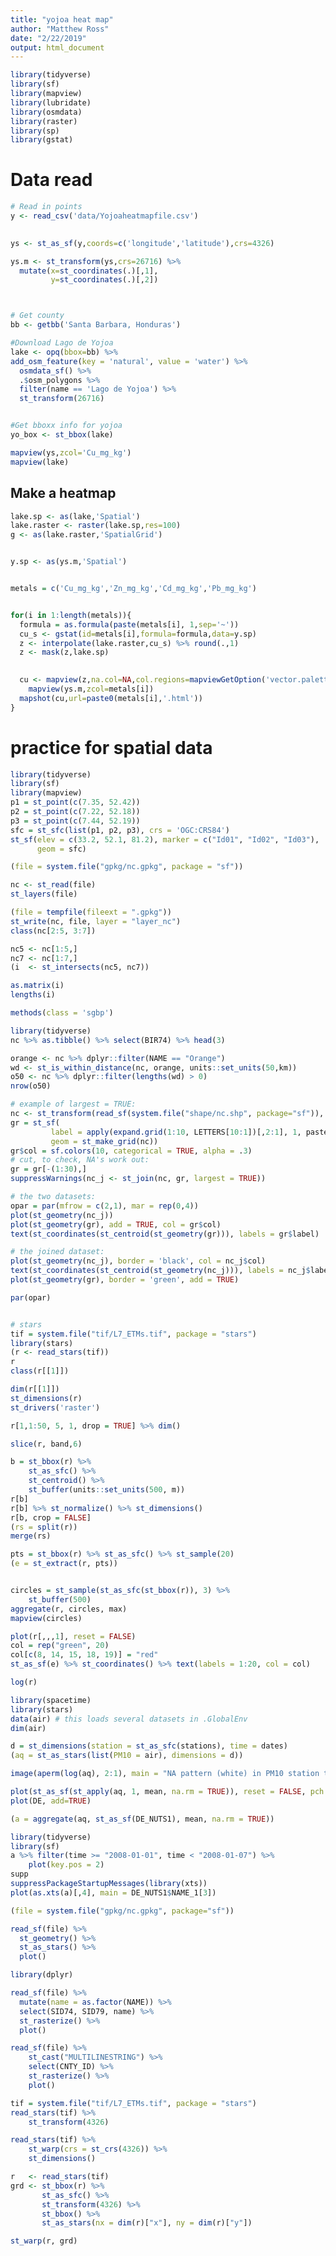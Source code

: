 ```yaml
---
title: "yojoa heat map"
author: "Matthew Ross"
date: "2/22/2019"
output: html_document
---
```


```r
library(tidyverse)
library(sf)
library(mapview)
library(lubridate)
library(osmdata)
library(raster)
library(sp)
library(gstat)

```


# Data read
```r
# Read in points
y <- read_csv('data/Yojoaheatmapfile.csv') 
  

ys <- st_as_sf(y,coords=c('longitude','latitude'),crs=4326) 

ys.m <- st_transform(ys,crs=26716) %>%
  mutate(x=st_coordinates(.)[,1],
         y=st_coordinates(.)[,2])



# Get county 
bb <- getbb('Santa Barbara, Honduras')

#Download Lago de Yojoa
lake <- opq(bbox=bb) %>%
add_osm_feature(key = 'natural', value = 'water') %>%
  osmdata_sf() %>%
  .$osm_polygons %>%
  filter(name == 'Lago de Yojoa') %>%
  st_transform(26716)


#Get bboxx info for yojoa
yo_box <- st_bbox(lake)

mapview(ys,zcol='Cu_mg_kg')
mapview(lake)

```

## Make a heatmap
```r

lake.sp <- as(lake,'Spatial')
lake.raster <- raster(lake.sp,res=100)
g <- as(lake.raster,'SpatialGrid')


y.sp <- as(ys.m,'Spatial')


metals = c('Cu_mg_kg','Zn_mg_kg','Cd_mg_kg','Pb_mg_kg')


for(i in 1:length(metals)){
  formula = as.formula(paste(metals[i], 1,sep='~'))
  cu_s <- gstat(id=metals[i],formula=formula,data=y.sp)
  z <- interpolate(lake.raster,cu_s) %>% round(.,1)
  z <- mask(z,lake.sp)

  
  cu <- mapview(z,na.col=NA,col.regions=mapviewGetOption('vector.palette')) + 
    mapview(ys.m,zcol=metals[i])
  mapshot(cu,url=paste0(metals[i],'.html'))
}

```

# practice for spatial data
```r
library(tidyverse) 
library(sf)
library(mapview)
p1 = st_point(c(7.35, 52.42))
p2 = st_point(c(7.22, 52.18))
p3 = st_point(c(7.44, 52.19))
sfc = st_sfc(list(p1, p2, p3), crs = 'OGC:CRS84')
st_sf(elev = c(33.2, 52.1, 81.2), marker = c("Id01", "Id02", "Id03"),
      geom = sfc)

(file = system.file("gpkg/nc.gpkg", package = "sf"))

nc <- st_read(file)
st_layers(file)

(file = tempfile(fileext = ".gpkg"))
st_write(nc, file, layer = "layer_nc")
class(nc[2:5, 3:7])

nc5 <- nc[1:5,]
nc7 <- nc[1:7,]
(i  <- st_intersects(nc5, nc7))

as.matrix(i)
lengths(i)

methods(class = 'sgbp')

library(tidyverse)
nc %>% as.tibble() %>% select(BIR74) %>% head(3)

orange <- nc %>% dplyr::filter(NAME == "Orange")
wd <- st_is_within_distance(nc, orange, units::set_units(50,km))
o50 <- nc %>% dplyr::filter(lengths(wd) > 0)
nrow(o50)

# example of largest = TRUE:
nc <- st_transform(read_sf(system.file("shape/nc.shp", package="sf")), 2264)
gr = st_sf(
         label = apply(expand.grid(1:10, LETTERS[10:1])[,2:1], 1, paste0, collapse = " "),
         geom = st_make_grid(nc))
gr$col = sf.colors(10, categorical = TRUE, alpha = .3)
# cut, to check, NA's work out:
gr = gr[-(1:30),]
suppressWarnings(nc_j <- st_join(nc, gr, largest = TRUE))

# the two datasets:
opar = par(mfrow = c(2,1), mar = rep(0,4))
plot(st_geometry(nc_j))
plot(st_geometry(gr), add = TRUE, col = gr$col)
text(st_coordinates(st_centroid(st_geometry(gr))), labels = gr$label)

# the joined dataset:
plot(st_geometry(nc_j), border = 'black', col = nc_j$col)
text(st_coordinates(st_centroid(st_geometry(nc_j))), labels = nc_j$label, cex = .5)
plot(st_geometry(gr), border = 'green', add = TRUE)

par(opar)


# stars
tif = system.file("tif/L7_ETMs.tif", package = "stars")
library(stars)
(r <- read_stars(tif))
r
class(r[[1]])

dim(r[[1]])
st_dimensions(r)
st_drivers('raster')

r[1,1:50, 5, 1, drop = TRUE] %>% dim()

slice(r, band,6)

b = st_bbox(r) %>%
    st_as_sfc() %>%
    st_centroid() %>%
    st_buffer(units::set_units(500, m))
r[b]
r[b] %>% st_normalize() %>% st_dimensions()
r[b, crop = FALSE]
(rs = split(r))
merge(rs) 

pts = st_bbox(r) %>% st_as_sfc() %>% st_sample(20)
(e = st_extract(r, pts))


circles = st_sample(st_as_sfc(st_bbox(r)), 3) %>%
    st_buffer(500)
aggregate(r, circles, max)
mapview(circles)

plot(r[,,,1], reset = FALSE)
col = rep("green", 20)
col[c(8, 14, 15, 18, 19)] = "red"
st_as_sf(e) %>% st_coordinates() %>% text(labels = 1:20, col = col)

log(r)
```

```r
library(spacetime)
library(stars)
data(air) # this loads several datasets in .GlobalEnv
dim(air)

d = st_dimensions(station = st_as_sfc(stations), time = dates)
(aq = st_as_stars(list(PM10 = air), dimensions = d))

image(aperm(log(aq), 2:1), main = "NA pattern (white) in PM10 station time series")

plot(st_as_sf(st_apply(aq, 1, mean, na.rm = TRUE)), reset = FALSE, pch = 16, ylim = st_bbox(DE)[c(2,4)])
plot(DE, add=TRUE)

(a = aggregate(aq, st_as_sf(DE_NUTS1), mean, na.rm = TRUE))

library(tidyverse)
library(sf)
a %>% filter(time >= "2008-01-01", time < "2008-01-07") %>% 
    plot(key.pos = 2)
supp
suppressPackageStartupMessages(library(xts))
plot(as.xts(a)[,4], main = DE_NUTS1$NAME_1[3])

```
```r
(file = system.file("gpkg/nc.gpkg", package="sf"))

read_sf(file) %>% 
  st_geometry() %>% 
  st_as_stars() %>% 
  plot()

library(dplyr)

read_sf(file) %>% 
  mutate(name = as.factor(NAME)) %>% 
  select(SID74, SID79, name) %>% 
  st_rasterize() %>% 
  plot()

read_sf(file) %>% 
    st_cast("MULTILINESTRING") %>% 
    select(CNTY_ID) %>% 
    st_rasterize() %>% 
    plot()

tif = system.file("tif/L7_ETMs.tif", package = "stars")
read_stars(tif) %>%
    st_transform(4326)

read_stars(tif) %>% 
    st_warp(crs = st_crs(4326)) %>% 
    st_dimensions()

r   <- read_stars(tif)
grd <- st_bbox(r) %>% 
       st_as_sfc() %>% 
       st_transform(4326) %>% 
       st_bbox() %>% 
       st_as_stars(nx = dim(r)["x"], ny = dim(r)["y"])

st_warp(r, grd)

```

